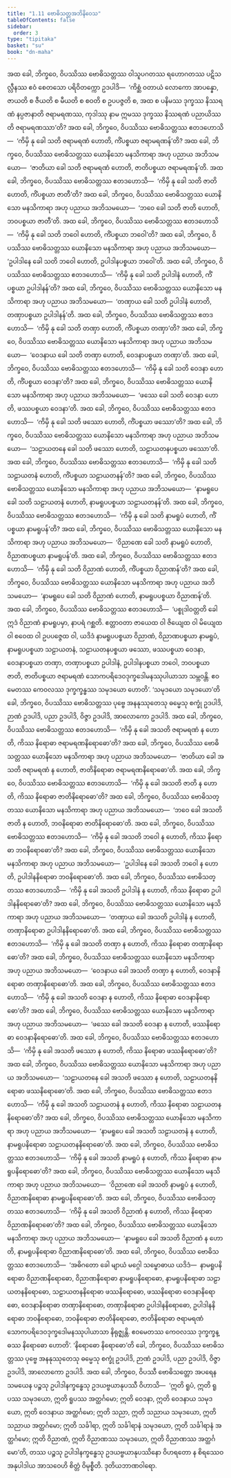 ```yaml
---
title: "1.11 ဗောဓိသတ္တအဘိနိဝေသ"
tableOfContents: false
sidebar:
  order: 3
type: "tipitaka"
basket: "su"
book: "dn-maha"
---
```



<DynamicBreadcrumb />

<Division number="57" book="dn-maha">

<Paragraph number="112" book="dn-maha">
အထ ခေါ, ဘိက္ခဝေ, ဝိပဿိဿ ဗောဓိသတ္တဿ ဝါသူပဂတဿ ရဟောဂတဿ ပဋိသလ္လီနဿ ဧဝံ စေတသော ပရိဝိတက္ကော ဥဒပါဒိ—  ‘ကိစ္ဆံ ဝတာယံ လောကော အာပန္နော, ဇာယတိ စ ဇီယတိ စ မီယတိ စ စဝတိ စ ဥပပဇ္ဇတိ စ, အထ စ ပနိမဿ ဒုက္ခဿ နိဿရဏံ နပ္ပဇာနာတိ ဇရာမရဏဿ, ကုဒါဿု နာမ ဣမဿ ဒုက္ခဿ နိဿရဏံ ပညာယိဿတိ ဇရာမရဏဿာ’တိ?
</Paragraph>

<Paragraph number="113" book="dn-maha">
အထ ခေါ, ဘိက္ခဝေ, ဝိပဿိဿ ဗောဓိသတ္တဿ ဧတဒဟောသိ—  ‘ကိမှိ နု ခေါ သတိ ဇရာမရဏံ ဟောတိ, ကိံပစ္စယာ ဇရာမရဏန်’တိ? အထ ခေါ, ဘိက္ခဝေ, ဝိပဿိဿ ဗောဓိသတ္တဿ ယောနိသော မနသိကာရာ အဟု ပညာယ အဘိသမယော—  ‘ဇာတိယာ ခေါ သတိ ဇရာမရဏံ ဟောတိ, ဇာတိပစ္စယာ ဇရာမရဏန်’တိ.
</Paragraph>

<Paragraph number="114" book="dn-maha">
အထ ခေါ, ဘိက္ခဝေ, ဝိပဿိဿ ဗောဓိသတ္တဿ ဧတဒဟောသိ—  ‘ကိမှိ နု ခေါ သတိ ဇာတိ ဟောတိ, ကိံပစ္စယာ ဇာတီ’တိ? အထ ခေါ, ဘိက္ခဝေ, ဝိပဿိဿ ဗောဓိသတ္တဿ ယောနိသော မနသိကာရာ အဟု ပညာယ အဘိသမယော—  ‘ဘဝေ ခေါ သတိ ဇာတိ ဟောတိ, ဘဝပစ္စယာ ဇာတီ’တိ.
</Paragraph>

<Paragraph number="115" book="dn-maha">
အထ ခေါ, ဘိက္ခဝေ, ဝိပဿိဿ ဗောဓိသတ္တဿ ဧတဒဟောသိ—  ‘ကိမှိ နု ခေါ သတိ ဘဝေါ ဟောတိ, ကိံပစ္စယာ ဘဝေါ’တိ? အထ ခေါ, ဘိက္ခဝေ, ဝိပဿိဿ ဗောဓိသတ္တဿ ယောနိသော မနသိကာရာ အဟု ပညာယ အဘိသမယော—  ‘ဥပါဒါနေ ခေါ သတိ ဘဝေါ ဟောတိ, ဥပါဒါနပစ္စယာ ဘဝေါ’တိ.
</Paragraph>

<Paragraph number="116" book="dn-maha">
အထ ခေါ, ဘိက္ခဝေ, ဝိပဿိဿ ဗောဓိသတ္တဿ ဧတဒဟောသိ—  ‘ကိမှိ နု ခေါ သတိ ဥပါဒါနံ ဟောတိ, ကိံပစ္စယာ ဥပါဒါနန်’တိ? အထ ခေါ, ဘိက္ခဝေ, ဝိပဿိဿ ဗောဓိသတ္တဿ ယောနိသော မနသိကာရာ အဟု ပညာယ အဘိသမယော—  ‘တဏှာယ ခေါ သတိ ဥပါဒါနံ ဟောတိ, တဏှာပစ္စယာ ဥပါဒါနန်’တိ.
</Paragraph>

<Paragraph number="117" book="dn-maha">
အထ ခေါ, ဘိက္ခဝေ, ဝိပဿိဿ ဗောဓိသတ္တဿ ဧတဒဟောသိ—  ‘ကိမှိ နု ခေါ သတိ တဏှာ ဟောတိ, ကိံပစ္စယာ တဏှာ’တိ? အထ ခေါ, ဘိက္ခဝေ, ဝိပဿိဿ ဗောဓိသတ္တဿ ယောနိသော မနသိကာရာ အဟု ပညာယ အဘိသမယော—  ‘ဝေဒနာယ ခေါ သတိ တဏှာ ဟောတိ, ဝေဒနာပစ္စယာ တဏှာ’တိ.
</Paragraph>

<Paragraph number="118" book="dn-maha">
အထ ခေါ, ဘိက္ခဝေ, ဝိပဿိဿ ဗောဓိသတ္တဿ ဧတဒဟောသိ—  ‘ကိမှိ နု ခေါ သတိ ဝေဒနာ ဟောတိ, ကိံပစ္စယာ ဝေဒနာ’တိ? အထ ခေါ, ဘိက္ခဝေ, ဝိပဿိဿ ဗောဓိသတ္တဿ ယောနိသော မနသိကာရာ အဟု ပညာယ အဘိသမယော—  ‘ဖဿေ ခေါ သတိ ဝေဒနာ ဟောတိ, ဖဿပစ္စယာ ဝေဒနာ’တိ.
</Paragraph>

<Paragraph number="119" book="dn-maha">
အထ ခေါ, ဘိက္ခဝေ, ဝိပဿိဿ ဗောဓိသတ္တဿ ဧတဒဟောသိ—  ‘ကိမှိ နု ခေါ သတိ ဖဿော ဟောတိ, ကိံပစ္စယာ ဖဿော’တိ? အထ ခေါ, ဘိက္ခဝေ, ဝိပဿိဿ ဗောဓိသတ္တဿ ယောနိသော မနသိကာရာ အဟု ပညာယ အဘိသမယော—  ‘သဠာယတနေ ခေါ သတိ ဖဿော ဟောတိ, သဠာယတနပစ္စယာ ဖဿော’တိ.
</Paragraph>

<Paragraph number="120" book="dn-maha">
အထ ခေါ, ဘိက္ခဝေ, ဝိပဿိဿ ဗောဓိသတ္တဿ ဧတဒဟောသိ—  ‘ကိမှိ နု ခေါ သတိ သဠာယတနံ ဟောတိ, ကိံပစ္စယာ သဠာယတနန်’တိ? အထ ခေါ, ဘိက္ခဝေ, ဝိပဿိဿ ဗောဓိသတ္တဿ ယောနိသော မနသိကာရာ အဟု ပညာယ အဘိသမယော—  ‘နာမရူပေ ခေါ သတိ သဠာယတနံ ဟောတိ, နာမရူပပစ္စယာ သဠာယတနန်’တိ.
</Paragraph>

<Paragraph number="121" book="dn-maha">
အထ ခေါ, ဘိက္ခဝေ, ဝိပဿိဿ ဗောဓိသတ္တဿ ဧတဒဟောသိ—  ‘ကိမှိ နု ခေါ သတိ နာမရူပံ ဟောတိ, ကိံပစ္စယာ နာမရူပန်’တိ? အထ ခေါ, ဘိက္ခဝေ, ဝိပဿိဿ ဗောဓိသတ္တဿ ယောနိသော မနသိကာရာ အဟု ပညာယ အဘိသမယော—  ‘ဝိညာဏေ ခေါ သတိ နာမရူပံ ဟောတိ, ဝိညာဏပစ္စယာ နာမရူပန်’တိ.
</Paragraph>

<Paragraph number="122" book="dn-maha">
အထ ခေါ, ဘိက္ခဝေ, ဝိပဿိဿ ဗောဓိသတ္တဿ ဧတဒဟောသိ—  ‘ကိမှိ နု ခေါ သတိ ဝိညာဏံ ဟောတိ, ကိံပစ္စယာ ဝိညာဏန်’တိ? အထ ခေါ, ဘိက္ခဝေ, ဝိပဿိဿ ဗောဓိသတ္တဿ ယောနိသော မနသိကာရာ အဟု ပညာယ အဘိသမယော—  ‘နာမရူပေ ခေါ သတိ ဝိညာဏံ ဟောတိ, နာမရူပပစ္စယာ ဝိညာဏန်’တိ.
</Paragraph>

</Division>
<Division number="58" book="dn-maha">

<Paragraph number="123" book="dn-maha">
အထ ခေါ, ဘိက္ခဝေ, ဝိပဿိဿ ဗောဓိသတ္တဿ ဧတဒဟောသိ—  ‘ပစ္စုဒါဝတ္တတိ ခေါ ဣဒံ ဝိညာဏံ နာမရူပမှာ, နာပရံ ဂစ္ဆတိ. ဧတ္တာဝတာ ဇာယေထ ဝါ ဇိယျေထ ဝါ မိယျေထ ဝါ စဝေထ ဝါ ဥပပဇ္ဇေထ ဝါ, ယဒိဒံ နာမရူပပစ္စယာ ဝိညာဏံ, ဝိညာဏပစ္စယာ နာမရူပံ, နာမရူပပစ္စယာ သဠာယတနံ, သဠာယတနပစ္စယာ ဖဿော, ဖဿပစ္စယာ ဝေဒနာ, ဝေဒနာပစ္စယာ တဏှာ, တဏှာပစ္စယာ ဥပါဒါနံ, ဥပါဒါနပစ္စယာ ဘဝေါ, ဘဝပစ္စယာ ဇာတိ, ဇာတိပစ္စယာ ဇရာမရဏံ သောကပရိဒေဝဒုက္ခဒေါမနဿုပါယာသာ သမ္ဘဝန္တိ. ဧဝမေတဿ ကေဝလဿ ဒုက္ခက္ခန္ဓဿ သမုဒယော ဟောတိ’.
</Paragraph>

</Division>
<Division number="59" book="dn-maha">

<Paragraph number="124" book="dn-maha">
‘သမုဒယော သမုဒယော’တိ ခေါ, ဘိက္ခဝေ, ဝိပဿိဿ ဗောဓိသတ္တဿ ပုဗ္ဗေ အနနုဿုတေသု ဓမ္မေသု စက္ခုံ ဥဒပါဒိ, ဉာဏံ ဥဒပါဒိ, ပညာ ဥဒပါဒိ, ဝိဇ္ဇာ ဥဒပါဒိ, အာလောကော ဥဒပါဒိ.
</Paragraph>

</Division>
<Division number="60" book="dn-maha">

<Paragraph number="125" book="dn-maha">
အထ ခေါ, ဘိက္ခဝေ, ဝိပဿိဿ ဗောဓိသတ္တဿ ဧတဒဟောသိ—  ‘ကိမှိ နု ခေါ အသတိ ဇရာမရဏံ န ဟောတိ, ကိဿ နိရောဓာ ဇရာမရဏနိရောဓော’တိ? အထ ခေါ, ဘိက္ခဝေ, ဝိပဿိဿ ဗောဓိသတ္တဿ ယောနိသော မနသိကာရာ အဟု ပညာယ အဘိသမယော—  ‘ဇာတိယာ ခေါ အသတိ ဇရာမရဏံ န ဟောတိ, ဇာတိနိရောဓာ ဇရာမရဏနိရောဓော’တိ.
</Paragraph>

<Paragraph number="126" book="dn-maha">
အထ ခေါ, ဘိက္ခဝေ, ဝိပဿိဿ ဗောဓိသတ္တဿ ဧတဒဟောသိ—  ‘ကိမှိ နု ခေါ အသတိ ဇာတိ န ဟောတိ, ကိဿ နိရောဓာ ဇာတိနိရောဓော’တိ? အထ ခေါ, ဘိက္ခဝေ, ဝိပဿိဿ ဗောဓိသတ္တဿ ယောနိသော မနသိကာရာ အဟု ပညာယ အဘိသမယော—  ‘ဘဝေ ခေါ အသတိ ဇာတိ န ဟောတိ, ဘဝနိရောဓာ ဇာတိနိရောဓော’တိ.
</Paragraph>

<Paragraph number="127" book="dn-maha">
အထ ခေါ, ဘိက္ခဝေ, ဝိပဿိဿ ဗောဓိသတ္တဿ ဧတဒဟောသိ—  ‘ကိမှိ နု ခေါ အသတိ ဘဝေါ န ဟောတိ, ကိဿ နိရောဓာ ဘဝနိရောဓော’တိ? အထ ခေါ, ဘိက္ခဝေ, ဝိပဿိဿ ဗောဓိသတ္တဿ ယောနိသော မနသိကာရာ အဟု ပညာယ အဘိသမယော—  ‘ဥပါဒါနေ ခေါ အသတိ ဘဝေါ န ဟောတိ, ဥပါဒါနနိရောဓာ ဘဝနိရောဓော’တိ.
</Paragraph>

<Paragraph number="128" book="dn-maha">
အထ ခေါ, ဘိက္ခဝေ, ဝိပဿိဿ ဗောဓိသတ္တဿ ဧတဒဟောသိ—  ‘ကိမှိ နု ခေါ အသတိ ဥပါဒါနံ န ဟောတိ, ကိဿ နိရောဓာ ဥပါဒါနနိရောဓော’တိ? အထ ခေါ, ဘိက္ခဝေ, ဝိပဿိဿ ဗောဓိသတ္တဿ ယောနိသော မနသိကာရာ အဟု ပညာယ အဘိသမယော—  ‘တဏှာယ ခေါ အသတိ ဥပါဒါနံ န ဟောတိ, တဏှာနိရောဓာ ဥပါဒါနနိရောဓော’တိ.
</Paragraph>

<Paragraph number="129" book="dn-maha">
အထ ခေါ, ဘိက္ခဝေ, ဝိပဿိဿ ဗောဓိသတ္တဿ ဧတဒဟောသိ—  ‘ကိမှိ နု ခေါ အသတိ တဏှာ န ဟောတိ, ကိဿ နိရောဓာ တဏှာနိရောဓော’တိ? အထ ခေါ, ဘိက္ခဝေ, ဝိပဿိဿ ဗောဓိသတ္တဿ ယောနိသော မနသိကာရာ အဟု ပညာယ အဘိသမယော—  ‘ဝေဒနာယ ခေါ အသတိ တဏှာ န ဟောတိ, ဝေဒနာနိရောဓာ တဏှာနိရောဓော’တိ.
</Paragraph>

<Paragraph number="130" book="dn-maha">
အထ ခေါ, ဘိက္ခဝေ, ဝိပဿိဿ ဗောဓိသတ္တဿ ဧတဒဟောသိ—  ‘ကိမှိ နု ခေါ အသတိ ဝေဒနာ န ဟောတိ, ကိဿ နိရောဓာ ဝေဒနာနိရောဓော’တိ? အထ ခေါ, ဘိက္ခဝေ, ဝိပဿိဿ ဗောဓိသတ္တဿ ယောနိသော မနသိကာရာ အဟု ပညာယ အဘိသမယော—  ‘ဖဿေ ခေါ အသတိ ဝေဒနာ န ဟောတိ, ဖဿနိရောဓာ ဝေဒနာနိရောဓော’တိ.
</Paragraph>

<Paragraph number="131" book="dn-maha">
အထ ခေါ, ဘိက္ခဝေ, ဝိပဿိဿ ဗောဓိသတ္တဿ ဧတဒဟောသိ—  ‘ကိမှိ နု ခေါ အသတိ ဖဿော န ဟောတိ, ကိဿ နိရောဓာ ဖဿနိရောဓော’တိ? အထ ခေါ, ဘိက္ခဝေ, ဝိပဿိဿ ဗောဓိသတ္တဿ ယောနိသော မနသိကာရာ အဟု ပညာယ အဘိသမယော—  ‘သဠာယတနေ ခေါ အသတိ ဖဿော န ဟောတိ, သဠာယတနနိရောဓာ ဖဿနိရောဓော’တိ.
</Paragraph>

<Paragraph number="132" book="dn-maha">
အထ ခေါ, ဘိက္ခဝေ, ဝိပဿိဿ ဗောဓိသတ္တဿ ဧတဒဟောသိ—  ‘ကိမှိ နု ခေါ အသတိ သဠာယတနံ န ဟောတိ, ကိဿ နိရောဓာ သဠာယတနနိရောဓော’တိ? အထ ခေါ, ဘိက္ခဝေ, ဝိပဿိဿ ဗောဓိသတ္တဿ ယောနိသော မနသိကာရာ အဟု ပညာယ အဘိသမယော—  ‘နာမရူပေ ခေါ အသတိ သဠာယတနံ န ဟောတိ, နာမရူပနိရောဓာ သဠာယတနနိရောဓော’တိ.
</Paragraph>

<Paragraph number="133" book="dn-maha">
အထ ခေါ, ဘိက္ခဝေ, ဝိပဿိဿ ဗောဓိသတ္တဿ ဧတဒဟောသိ—  ‘ကိမှိ နု ခေါ အသတိ နာမရူပံ န ဟောတိ, ကိဿ နိရောဓာ နာမရူပနိရောဓော’တိ? အထ ခေါ, ဘိက္ခဝေ, ဝိပဿိဿ ဗောဓိသတ္တဿ ယောနိသော မနသိကာရာ အဟု ပညာယ အဘိသမယော—  ‘ဝိညာဏေ ခေါ အသတိ နာမရူပံ န ဟောတိ, ဝိညာဏနိရောဓာ နာမရူပနိရောဓော’တိ.
</Paragraph>

<Paragraph number="134" book="dn-maha">
အထ ခေါ, ဘိက္ခဝေ, ဝိပဿိဿ ဗောဓိသတ္တဿ ဧတဒဟောသိ—  ‘ကိမှိ နု ခေါ အသတိ ဝိညာဏံ န ဟောတိ, ကိဿ နိရောဓာ ဝိညာဏနိရောဓော’တိ? အထ ခေါ, ဘိက္ခဝေ, ဝိပဿိဿ ဗောဓိသတ္တဿ ယောနိသော မနသိကာရာ အဟု ပညာယ အဘိသမယော—  ‘နာမရူပေ ခေါ အသတိ ဝိညာဏံ န ဟောတိ, နာမရူပနိရောဓာ ဝိညာဏနိရောဓော’တိ.
</Paragraph>

</Division>
<Division number="61" book="dn-maha">

<Paragraph number="135" book="dn-maha">
အထ ခေါ, ဘိက္ခဝေ, ဝိပဿိဿ ဗောဓိသတ္တဿ ဧတဒဟောသိ—  ‘အဓိဂတော ခေါ မျာယံ မဂ္ဂေါ သမ္ဗောဓာယ ယဒိဒံ—  နာမရူပနိရောဓာ ဝိညာဏနိရောဓော, ဝိညာဏနိရောဓာ နာမရူပနိရောဓော, နာမရူပနိရောဓာ သဠာယတနနိရောဓော, သဠာယတနနိရောဓာ ဖဿနိရောဓော, ဖဿနိရောဓာ ဝေဒနာနိရောဓော, ဝေဒနာနိရောဓာ တဏှာနိရောဓော, တဏှာနိရောဓာ ဥပါဒါနနိရောဓော, ဥပါဒါနနိရောဓာ ဘဝနိရောဓော, ဘဝနိရောဓာ ဇာတိနိရောဓော, ဇာတိနိရောဓာ ဇရာမရဏံ သောကပရိဒေဝဒုက္ခဒေါမနဿုပါယာသာ နိရုဇ္ဈန္တိ. ဧဝမေတဿ ကေဝလဿ ဒုက္ခက္ခန္ဓဿ နိရောဓော ဟောတိ’.
</Paragraph>

</Division>
<Division number="62" book="dn-maha">

<Paragraph number="136" book="dn-maha">
‘နိရောဓော နိရောဓော’တိ ခေါ, ဘိက္ခဝေ, ဝိပဿိဿ ဗောဓိသတ္တဿ ပုဗ္ဗေ အနနုဿုတေသု ဓမ္မေသု စက္ခုံ ဥဒပါဒိ, ဉာဏံ ဥဒပါဒိ, ပညာ ဥဒပါဒိ, ဝိဇ္ဇာ ဥဒပါဒိ, အာလောကော ဥဒပါဒိ.
</Paragraph>

</Division>
<Division number="63" book="dn-maha">

<Paragraph number="137" book="dn-maha">
အထ ခေါ, ဘိက္ခဝေ, ဝိပဿီ ဗောဓိသတ္တော အပရေန သမယေန ပဉ္စသု ဥပါဒါနက္ခန္ဓေသု ဥဒယဗ္ဗယာနုပဿီ ဝိဟာသိ—  ‘ဣတိ ရူပံ, ဣတိ ရူပဿ သမုဒယော, ဣတိ ရူပဿ အတ္ထင်္ဂမော; ဣတိ ဝေဒနာ, ဣတိ ဝေဒနာယ သမုဒယော, ဣတိ ဝေဒနာယ အတ္ထင်္ဂမော; ဣတိ သညာ, ဣတိ သညာယ သမုဒယော, ဣတိ သညာယ အတ္ထင်္ဂမော; ဣတိ သင်္ခါရာ, ဣတိ သင်္ခါရာနံ သမုဒယော, ဣတိ သင်္ခါရာနံ အတ္ထင်္ဂမော; ဣတိ ဝိညာဏံ, ဣတိ ဝိညာဏဿ သမုဒယော, ဣတိ ဝိညာဏဿ အတ္ထင်္ဂမော’တိ, တဿ ပဉ္စသု ဥပါဒါနက္ခန္ဓေသု ဥဒယဗ္ဗယာနုပဿိနော ဝိဟရတော န စိရဿေဝ အနုပါဒါယ အာသဝေဟိ စိတ္တံ ဝိမုစ္စီတိ.

</Paragraph>
</Division>

<Paragraph number="138" type="center" book="dn-maha">
ဒုတိယဘာဏဝါရော.
</Paragraph>